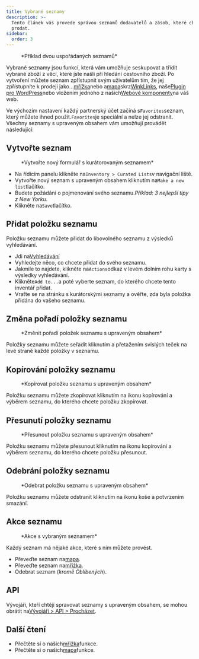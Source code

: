 ```yaml
---
title: Vybrané seznamy
description: >-
  Tento článek vás provede správou seznamů dodavatelů a zásob, které chcete
  prodat.
sidebar:
  order: 3
---
```


<figure>
  <CloudinaryImage width="700" height="225" resize="scale" quality="best" alt="Vybrané seznamy" src="academy/curated-lists" errorImage="noimage_opaque_nyrtl0.png" />

  <figcaption>*Příklad dvou uspořádaných seznamů*</figcaption>
</figure>


Vybrané seznamy jsou funkcí, která vám umožňuje seskupovat a třídit vybrané zboží z věcí, které jste našli při hledání cestovního zboží. Po vytvoření můžete seznam zpřístupnit svým uživatelům tím, že jej zpřístupníte k prodeji jako…[mřížka](/studio/grids)nebo a[mapa](/studio/maps)skrz[WinkLinks](/link-manager/wink-links), naše[Plugin pro WordPress](/developers/wordpress/)nebo vložením jednoho z našich[Webové komponenty](/developers/web-components)na váš web.

Ve výchozím nastavení každý partnerský účet začíná s`Favorites`seznam, který můžete ihned použít.`Favorites`je speciální a nelze jej odstranit.
Všechny seznamy s upraveným obsahem vám umožňují provádět následující:

## Vytvořte seznam

<figure>
  <CloudinaryImage width="350" height="219" resize="scale" quality="best" alt="Vytvořit seznam s vybranými tématy" src="academy/create-curated-list" errorImage="noimage_opaque_nyrtl0.png" />

  <figcaption>*Vytvořte nový formulář s kurátorovaným seznamem*</figcaption>
</figure>


* Na řídicím panelu klikněte na`Inventory > Curated Lists`v navigační liště.
* Vytvořte nový seznam s upraveným obsahem kliknutím na`Make a new list`tlačítko.
* Budete požádáni o pojmenování svého seznamu.*Příklad: 3 nejlepší tipy z New Yorku*.
* Klikněte na`Save`tlačítko.

## Přidat položku seznamu

Položku seznamu můžete přidat do libovolného seznamu z výsledků vyhledávání.

* Jdi na[Vyhledávání](/studio/search)
* Vyhledejte něco, co chcete přidat do svého seznamu.
* Jakmile to najdete, klikněte na`Actions`odkaz v levém dolním rohu karty s výsledky vyhledávání.
* Klikněte`Add to...`a poté vyberte seznam, do kterého chcete tento inventář přidat.
* Vraťte se na stránku s kurátorskými seznamy a ověřte, zda byla položka přidána do vašeho seznamu.

## Změna pořadí položky seznamu

<figure>
  <CloudinaryImage width="350" height="183" resize="scale" quality="best" alt="Změnit pořadí položek seznamu s upraveným obsahem" src="academy/reorder-curated-list" errorImage="noimage_opaque_nyrtl0.png" />

  <figcaption>*Změnit pořadí položek seznamu s upraveným obsahem*</figcaption>
</figure>


Položky seznamu můžete seřadit kliknutím a přetažením svislých teček na levé straně každé položky v seznamu.

## Kopírování položky seznamu

<figure>
  <CloudinaryImage width="450" height="178" resize="scale" quality="best" alt="Kopírovat do položky seznamu s upravenými položkami" src="academy/copy-to-curated-list" errorImage="noimage_opaque_nyrtl0.png" />

  <figcaption>*Kopírovat položku seznamu s upraveným obsahem*</figcaption>
</figure>


Položku seznamu můžete zkopírovat kliknutím na ikonu kopírování a výběrem seznamu, do kterého chcete položku zkopírovat.

## Přesunutí položky seznamu

<figure>
  <CloudinaryImage width="450" height="173" resize="scale" quality="best" alt="Přesunout položku seznamu s upraveným obsahem" src="academy/move-to-curated-list" errorImage="noimage_opaque_nyrtl0.png" />

  <figcaption>*Přesunout položku seznamu s upraveným obsahem*</figcaption>
</figure>


Položku seznamu můžete přesunout kliknutím na ikonu kopírování a výběrem seznamu, do kterého chcete položku přesunout.

## Odebrání položky seznamu

<figure>
  <CloudinaryImage width="350" height="216" resize="scale" quality="best" alt="Odebrat položku seznamu s upraveným obsahem" src="academy/remove-curated-list-item" errorImage="noimage_opaque_nyrtl0.png" />

  <figcaption>*Odebrat položku seznamu s upraveným obsahem*</figcaption>
</figure>


Položku seznamu můžete odstranit kliknutím na ikonu koše a potvrzením smazání.

## Akce seznamu

<figure>
  <CloudinaryImage width="350" height="183" resize="scale" quality="best" alt="Akce s vybraným seznamem" src="academy/curated-list-actions" errorImage="noimage_opaque_nyrtl0.png" />

  <figcaption>*Akce s vybraným seznamem*</figcaption>
</figure>


Každý seznam má nějaké akce, které s ním můžete provést.

* Převeďte seznam na[mapa](/studio/maps).
* Převeďte seznam na[mřížka](/studio/grids).
* Odebrat seznam (*kromě Oblíbených*).

## API

Vývojáři, kteří chtějí spravovat seznamy s upraveným obsahem, se mohou obrátit na[Vývojáři > API > Procházet](/developers/apis/#browse-api).

## Další čtení

* Přečtěte si o našich[mřížka](/studio/grids)funkce.
* Přečtěte si o našich[mapa](/studio/maps)funkce.

